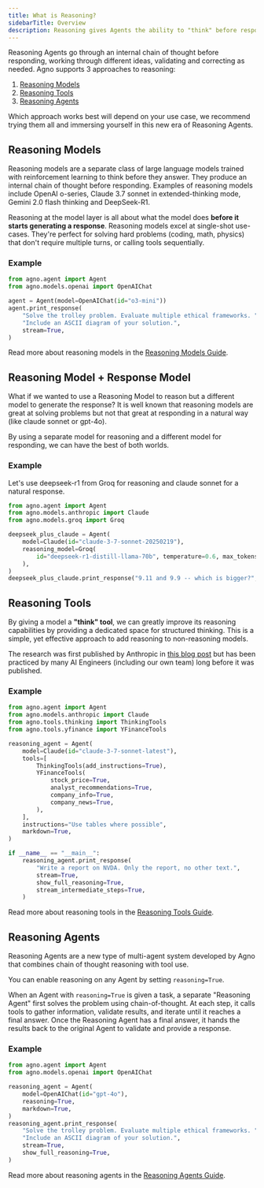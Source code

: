 ```yaml
---
title: What is Reasoning?
sidebarTitle: Overview
description: Reasoning gives Agents the ability to "think" before responding and "analyze" the results of their actions (i.e. tool calls), greatly improving the Agents' ability to solve problems that require sequential tool calls.
---
```


Reasoning Agents go through an internal chain of thought before responding, working through different ideas, validating and correcting as needed. Agno supports 3 approaches to reasoning:
1. [Reasoning Models](#reasoning-models)
2. [Reasoning Tools](#reasoning-tools)
3. [Reasoning Agents](#reasoning-agents)

Which approach works best will depend on your use case, we recommend trying them all and immersing yourself in this new era of Reasoning Agents.

## Reasoning Models

Reasoning models are a separate class of large language models trained with reinforcement learning to think before they answer. They produce an internal chain of thought before responding. Examples of reasoning models include OpenAI o-series, Claude 3.7 sonnet in extended-thinking mode, Gemini 2.0 flash thinking and DeepSeek-R1.

Reasoning at the model layer is all about what the model does **before it starts generating a response**. Reasoning models excel at single-shot use-cases. They're perfect for solving hard problems (coding, math, physics) that don't require multiple turns, or calling tools sequentially.

### Example

```python o3_mini.py
from agno.agent import Agent
from agno.models.openai import OpenAIChat

agent = Agent(model=OpenAIChat(id="o3-mini"))
agent.print_response(
    "Solve the trolley problem. Evaluate multiple ethical frameworks. "
    "Include an ASCII diagram of your solution.",
    stream=True,
)
```

Read more about reasoning models in the [Reasoning Models Guide](/reasoning/reasoning-models).

## Reasoning Model + Response Model

What if we wanted to use a Reasoning Model to reason but a different model to generate the response? It is well known that reasoning models are great at solving problems but not that great at responding in a natural way (like claude sonnet or gpt-4o).

By using a separate model for reasoning and a different model for responding, we can have the best of both worlds.

### Example

Let's use deepseek-r1 from Groq for reasoning and claude sonnet for a natural response.

```python deepseek_plus_claude.py
from agno.agent import Agent
from agno.models.anthropic import Claude
from agno.models.groq import Groq

deepseek_plus_claude = Agent(
    model=Claude(id="claude-3-7-sonnet-20250219"),
    reasoning_model=Groq(
        id="deepseek-r1-distill-llama-70b", temperature=0.6, max_tokens=1024, top_p=0.95
    ),
)
deepseek_plus_claude.print_response("9.11 and 9.9 -- which is bigger?", stream=True)
```

## Reasoning Tools

By giving a model a **"think" tool**, we can greatly improve its reasoning capabilities by providing a dedicated space for structured thinking. This is a simple, yet effective approach to add reasoning to non-reasoning models.

The research was first published by Anthropic in [this blog post](https://www.anthropic.com/engineering/claude-think-tool) but has been practiced by many AI Engineers (including our own team) long before it was published.

### Example

```python claude_thinking_tools.py
from agno.agent import Agent
from agno.models.anthropic import Claude
from agno.tools.thinking import ThinkingTools
from agno.tools.yfinance import YFinanceTools

reasoning_agent = Agent(
    model=Claude(id="claude-3-7-sonnet-latest"),
    tools=[
        ThinkingTools(add_instructions=True),
        YFinanceTools(
            stock_price=True,
            analyst_recommendations=True,
            company_info=True,
            company_news=True,
        ),
    ],
    instructions="Use tables where possible",
    markdown=True,
)

if __name__ == "__main__":
    reasoning_agent.print_response(
        "Write a report on NVDA. Only the report, no other text.",
        stream=True,
        show_full_reasoning=True,
        stream_intermediate_steps=True,
    )
```

Read more about reasoning tools in the [Reasoning Tools Guide](/reasoning/reasoning-tools).

## Reasoning Agents

Reasoning Agents are a new type of multi-agent system developed by Agno that combines chain of thought reasoning with tool use.

You can enable reasoning on any Agent by setting `reasoning=True`.

When an Agent with `reasoning=True` is given a task, a separate "Reasoning Agent" first solves the problem using chain-of-thought. At each step, it calls tools to gather information, validate results, and iterate until it reaches a final answer. Once the Reasoning Agent has a final answer, it hands the results back to the original Agent to validate and provide a response.

### Example

```python reasoning_agent.py
from agno.agent import Agent
from agno.models.openai import OpenAIChat

reasoning_agent = Agent(
    model=OpenAIChat(id="gpt-4o"),
    reasoning=True,
    markdown=True,
)
reasoning_agent.print_response(
    "Solve the trolley problem. Evaluate multiple ethical frameworks. "
    "Include an ASCII diagram of your solution.",
    stream=True,
    show_full_reasoning=True,
)
```

Read more about reasoning agents in the [Reasoning Agents Guide](/reasoning/reasoning-agents).
